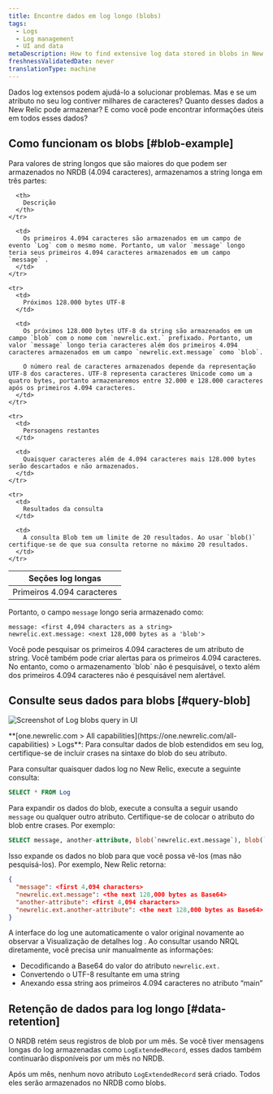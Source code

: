 ```yaml
---
title: Encontre dados em log longo (blobs)
tags:
  - Logs
  - Log management
  - UI and data
metaDescription: How to find extensive log data stored in blobs in New Relic.
freshnessValidatedDate: never
translationType: machine
---
```


Dados log extensos podem ajudá-lo a solucionar problemas. Mas e se um atributo no seu log contiver milhares de caracteres? Quanto desses dados a New Relic pode armazenar? E como você pode encontrar informações úteis em todos esses dados?

## Como funcionam os blobs [#blob-example]

Para valores de string longos que são maiores do que podem ser armazenados no NRDB (4.094 caracteres), armazenamos a string longa em três partes:

<table>
  <thead>
    <tr>
      <th style={{ width: "200px" }}>
        Seções log longas
      </th>

      <th>
        Descrição
      </th>
    </tr>
  </thead>

  <tbody>
    <tr>
      <td>
        Primeiros 4.094 caracteres
      </td>

      <td>
        Os primeiros 4.094 caracteres são armazenados em um campo de evento `Log` com o mesmo nome. Portanto, um valor `message` longo teria seus primeiros 4.094 caracteres armazenados em um campo `message` .
      </td>
    </tr>

    <tr>
      <td>
        Próximos 128.000 bytes UTF-8
      </td>

      <td>
        Os próximos 128.000 bytes UTF-8 da string são armazenados em um campo `blob` com o nome com `newrelic.ext.` prefixado. Portanto, um valor `message` longo teria caracteres além dos primeiros 4.094 caracteres armazenados em um campo `newrelic.ext.message` como `blob`.

        O número real de caracteres armazenados depende da representação UTF-8 dos caracteres. UTF-8 representa caracteres Unicode como um a quatro bytes, portanto armazenaremos entre 32.000 e 128.000 caracteres após os primeiros 4.094 caracteres.
      </td>
    </tr>

    <tr>
      <td>
        Personagens restantes
      </td>

      <td>
        Quaisquer caracteres além de 4.094 caracteres mais 128.000 bytes serão descartados e não armazenados.
      </td>
    </tr>

    <tr>
      <td>
        Resultados da consulta
      </td>

      <td>
        A consulta Blob tem um limite de 20 resultados. Ao usar `blob()` certifique-se de que sua consulta retorne no máximo 20 resultados.
      </td>
    </tr>
  </tbody>
</table>

Portanto, o campo `message` longo seria armazenado como:

```
message: <first 4,094 characters as a string>
newrelic.ext.message: <next 128,000 bytes as a 'blob'>
```

<Callout variant="tip">
  Você pode pesquisar os primeiros 4.094 caracteres de um atributo de string. Você também pode criar alertas para os primeiros 4.094 caracteres. No entanto, como o armazenamento `blob` não é pesquisável, o texto além dos primeiros 4.094 caracteres não é pesquisável nem alertável.
</Callout>

## Consulte seus dados para blobs [#query-blob]

<img
  title="Query log extended data (blobs)"
  alt="Screenshot of Log blobs query in UI"
  src="/images/logs_screenshot-crop_log-blob-query.webp"
/>

<figcaption>
  <DNT>**[one.newrelic.com > All capabilities](https://one.newrelic.com/all-capabilities) > Logs**</DNT>: Para consultar dados de blob estendidos em seu log, certifique-se de incluir crases na sintaxe do blob do seu atributo.
</figcaption>

Para consultar quaisquer dados log no New Relic, execute a seguinte consulta:

```sql
SELECT * FROM Log
```

Para expandir os dados do blob, execute a consulta a seguir usando `message` ou qualquer outro atributo. Certifique-se de colocar o atributo do blob entre crases. Por exemplo:

```sql
SELECT message, another-attribute, blob(`newrelic.ext.message`), blob(`newrelic.ext.another-attribute`) FROM Log
```

Isso expande os dados no blob para que você possa vê-los (mas não pesquisá-los). Por exemplo, New Relic retorna:

```json
{
  "message": <first 4,094 characters>
  "newrelic.ext.message": <the next 128,000 bytes as Base64> 
  "another-attribute": <first 4,094 characters>
  "newrelic.ext.another-attribute": <the next 128,000 bytes as Base64>
}
```

A interface do log une automaticamente o valor original novamente ao observar a Visualização de detalhes log . Ao consultar usando NRQL diretamente, você precisa unir manualmente as informações:

* Decodificando a Base64 do valor do atributo `newrelic.ext.`
* Convertendo o UTF-8 resultante em uma string
* Anexando essa string aos primeiros 4.094 caracteres no atributo “main”

## Retenção de dados para log longo [#data-retention]

O NRDB retém seus registros de blob por um mês. Se você tiver mensagens longas do log armazenadas como `LogExtendedRecord`, esses dados também continuarão disponíveis por um mês no NRDB.

Após um mês, nenhum novo atributo `LogExtendedRecord` será criado. Todos eles serão armazenados no NRDB como blobs.
